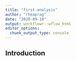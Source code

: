 ```yaml
---
title: "first-analysis"
author: "rheaprag"
date: "2020-09-18"
output: workflowr::wflow_html
editor_options:
  chunk_output_type: console
---
```


## Introduction

```r

```
